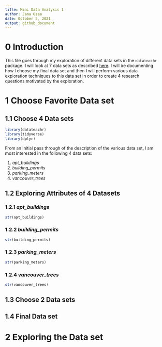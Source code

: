 ```yaml
---
title: Mini Data Analysis 1
author: Jana Osea
date: October 5, 2021
output: github_document
---
```


# 0 Introduction

This file goes through my exploration of different data sets in the `datateachr` package. I will look at 7 data sets as described [here](https://stat545.stat.ubc.ca/mini-project/mini-project-1/). I will be documenting how I choose my final data set and then I will perform various data exploration techniques to this data set in order to create 4 research questions motivated by the exploration.

# 1 Choose Favorite Data set

## 1.1 Choose 4 Data sets

```r
library(datateachr)
library(tidyverse)
library(dplyr)
```

From an initial pass through of the description of the various data set, I am most interested in the following 4 data sets:

1. *apt_buildings*
2. *building_permits*
3. *parking_meters*
4. *vancouver_trees*

## 1.2 Exploring Attributes of 4 Datasets

### 1.2.1 *apt_buildings*
```r
str(apt_buildings)
```

### 1.2.2 *building_permits*
```r
str(building_permits)
```
  
### 1.2.3 *parking_meters*
```r
str(parking_meters)
```

### 1.2.4 *vancouver_trees*
```r
str(vancouver_trees)
```
## 1.3 Choose 2 Data sets

## 1.4 Final Data set

# 2 Exploring the Data set


